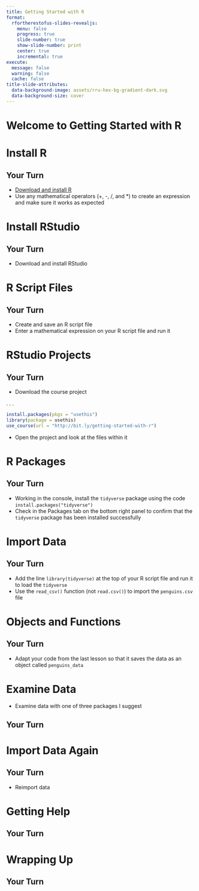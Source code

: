 ```yaml
---
title: Getting Started with R
format:
  rfortherestofus-slides-revealjs:
    menu: false
    progress: true
    slide-number: true
    show-slide-number: print
    center: true
    incremental: true
execute: 
  message: false
  warning: false
  cache: false
title-slide-attributes:
  data-background-image: assets/rru-hex-bg-gradient-dark.svg
  data-background-size: cover
---
```


# Welcome to Getting Started with R {.inverse}

# Install R {.inverse}

## Your Turn {.your-turn}

- [Download and install R](https://posit.co/download/rstudio-desktop/)
- Use any mathematical operators (+, -, /, and *) to create an expression and make sure it works as expected

# Install RStudio {.inverse}

## Your Turn {.your-turn}

- Download and install RStudio

# R Script Files {.inverse}

## Your Turn {.your-turn}

- Create and save an R script file
- Enter a mathematical expression on your R script file and run it

# RStudio Projects {.inverse}

## Your Turn {.your-turn}

- Download the course project

. . .

```r
install.packages(pkgs = "usethis")
library(package = usethis)
use_course(url = "http://bit.ly/getting-started-with-r")
```

- Open the project and look at the files within it

# R Packages {.inverse}

## Your Turn {.your-turn}

- Working in the console, install the `tidyverse` package using the code `install.packages("tidyverse")`
- Check in the Packages tab on the bottom right panel to confirm that the `tidyverse` package has been installed successfully

# Import Data {.inverse}

## Your Turn {.your-turn}

- Add the line `library(tidyverse)` at the top of your R script file and run it to load the `tidyverse`
- Use the `read_csv()` function (not `read.csv()`) to import the `penguins.csv` file

# Objects and Functions {.inverse}

## Your Turn {.your-turn}

- Adapt your code from the last lesson so that it saves the data as an object called `penguins_data`

# Examine Data {.inverse}

- Examine data with one of three packages I suggest

## Your Turn {.your-turn}

# Import Data Again {.inverse}

## Your Turn {.your-turn}

- Reimport data

# Getting Help {.inverse}

## Your Turn {.your-turn}

# Wrapping Up {.inverse}

## Your Turn {.your-turn}